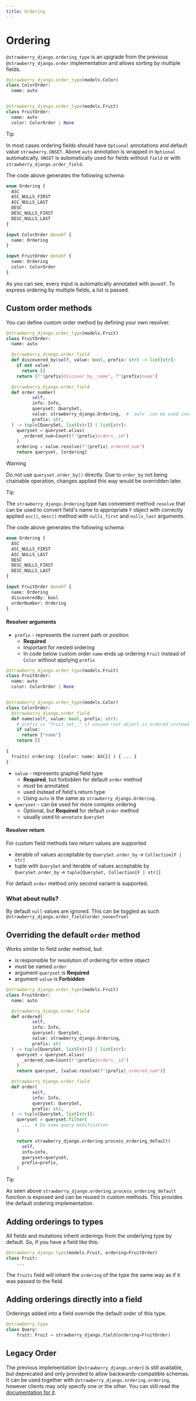 ```yaml
---
title: Ordering
---
```


# Ordering

`@strawberry_django.ordering_type` is an upgrade from the previous `@strawberry_django.order` implementation
and allows sorting by multiple fields.

```python title="types.py"
@strawberry_django.order_type(models.Color)
class ColorOrder:
  name: auto


@strawberry_django.order_type(models.Fruit)
class FruitOrder:
  name: auto
  color: ColorOrder | None
```

> [!TIP]
> In most cases ordering fields should have `Optional` annotations and default value `strawberry.UNSET`.
> Above `auto` annotation is wrapped in `Optional` automatically.
> `UNSET` is automatically used for fields without `field` or with `strawberry_django.order_field`.
>


The code above generates the following schema:

```graphql title="schema.graphql"
enum Ordering {
  ASC
  ASC_NULLS_FIRST
  ASC_NULLS_LAST
  DESC
  DESC_NULLS_FIRST
  DESC_NULLS_LAST
}

input ColorOrder @oneOf {
  name: Ordering
}

input FruitOrder @oneOf {
  name: Ordering
  color: ColorOrder
}
```

As you can see, every input is automatically annotated with `@oneOf`. To express ordering by multiple fields, a
list is passed.

## Custom order methods

You can define custom order method by defining your own resolver.

```python title="types.py"
@strawberry_django.order_type(models.Fruit)
class FruitOrder:
  name: auto

  @strawberry_django.order_field
  def discovered_by(self, value: bool, prefix: str) -> list[str]:
    if not value:
      return []
    return [f"{prefix}discover_by__name", f"{prefix}name"]

  @strawberry_django.order_field
  def order_number(
          self,
          info: Info,
          queryset: QuerySet,
          value: strawberry_django.Ordering,  # `auto` can be used instead
          prefix: str,
  ) -> tuple[QuerySet, list[str]] | list[str]:
    queryset = queryset.alias(
      _ordered_num=Count(f"{prefix}orders__id")
    )
    ordering = value.resolve(f"{prefix}_ordered_num")
    return queryset, [ordering]
```

> [!WARNING]
> Do not use `queryset.order_by()` directly. Due to `order_by` not being chainable
> operation, changes applied this way would be overridden later.
>


> [!TIP]
> The `strawberry_django.Ordering` type has convenient method `resolve` that can be used to
> convert field's name to appropriate `F` object with correctly applied `asc()`, `desc()` method
> with `nulls_first` and `nulls_last` arguments.
>


The code above generates the following schema:

```graphql title="schema.graphql"
enum Ordering {
  ASC
  ASC_NULLS_FIRST
  ASC_NULLS_LAST
  DESC
  DESC_NULLS_FIRST
  DESC_NULLS_LAST
}

input FruitOrder @oneOf {
  name: Ordering
  discoveredBy: bool
  orderNumber: Ordering
}
```

#### Resolver arguments

- `prefix` - represents the current path or position
  - **Required**
  - Important for nested ordering
  - In code below custom order `name` ends up ordering `Fruit` instead of `Color` without applying `prefix`

```python title="Why prefix?"
@strawberry_django.order_type(models.Fruit)
class FruitOrder:
  name: auto
  color: ColorOrder | None


@strawberry_django.order_type(models.Color)
class ColorOrder:
  @strawberry_django.order_field
  def name(self, value: bool, prefix: str):
    # prefix is "fruit_set__" if unused root object is ordered instead
    if value:
      return ["name"]
    return []
```

```graphql
{
  fruits( ordering: [{color: name: ASC}] ) { ... }
}
```

- `value` - represents graphql field type
  - **Required**, but forbidden for default `order` method
  - *must* be annotated
  - used instead of field's return type
  - Using `auto` is the same as `strawberry_django.Ordering`.
- `queryset` - can be used for more complex ordering
  - Optional, but **Required** for default `order` method
  - usually used to `annotate` `QuerySet`

#### Resolver return

For custom field methods two return values are supported

- iterable of values acceptable by `QuerySet.order_by` -> `Collection[F | str]`
- tuple with `QuerySet` and iterable of values acceptable by `QuerySet.order_by` -> `tuple[QuerySet, Collection[F | str]]`

For default `order` method only second variant is supported.

### What about nulls?

By default `null` values are ignored. This can be toggled as such `@strawberry_django.order_field(order_none=True)`

## Overriding the default `order` method

Works similar to field order method, but:

- is responsible for resolution of ordering for entire object
- *must* be named `order`
- argument `queryset` is **Required**
- argument `value` is **Forbidden**

```python title="types.py"
@strawberry_django.order_type(models.Fruit)
class FruitOrder:
  name: auto

  @strawberry_django.order_field
  def ordered(
          self,
          info: Info,
          queryset: QuerySet,
          value: strawberry_django.Ordering,
          prefix: str
  ) -> tuple[QuerySet, list[str]] | list[str]:
    queryset = queryset.alias(
      _ordered_num=Count(f"{prefix}orders__id")
    )
    return queryset, [value.resolve(f"{prefix}_ordered_num")]

  @strawberry_django.order_field
  def order(
          self,
          info: Info,
          queryset: QuerySet,
          prefix: str,
  ) -> tuple[QuerySet, list[str]]:
    queryset = queryset.filter(
      ...  # Do some query modification
    )

    return strawberry_django.ordering.process_ordering_default(
      self,
      info=info,
      queryset=queryset,
      prefix=prefix,
    )

```

> [!TIP]
> As seen above `strawberry_django.ordering.process_ordering_default` function is exposed and can be
> reused in custom methods. This provides the default ordering implementation.
>


## Adding orderings to types

All fields and mutations inherit orderings from the underlying type by default.
So, if you have a field like this:

```python title="types.py"
@strawberry_django.type(models.Fruit, ordering=FruitOrder)
class Fruit:
    ...
```

The `fruits` field will inherit the `ordering` of the type the same way as
if it was passed to the field.

## Adding orderings directly into a field

Orderings added into a field override the default order of this type.

```python title="schema.py"
@strawberry.type
class Query:
    fruit: Fruit = strawberry_django.field(ordering=FruitOrder)
```

## Legacy Order

The previous implementation (`@strawberry_django.order`) is still available, but deprecated and only provided to allow
backwards-compatible schemas. It can be used together with `@strawberry_django.ordering.ordering`, however clients
may only specify one or the other.
You can still read the [documentation for it](legacy-ordering).
